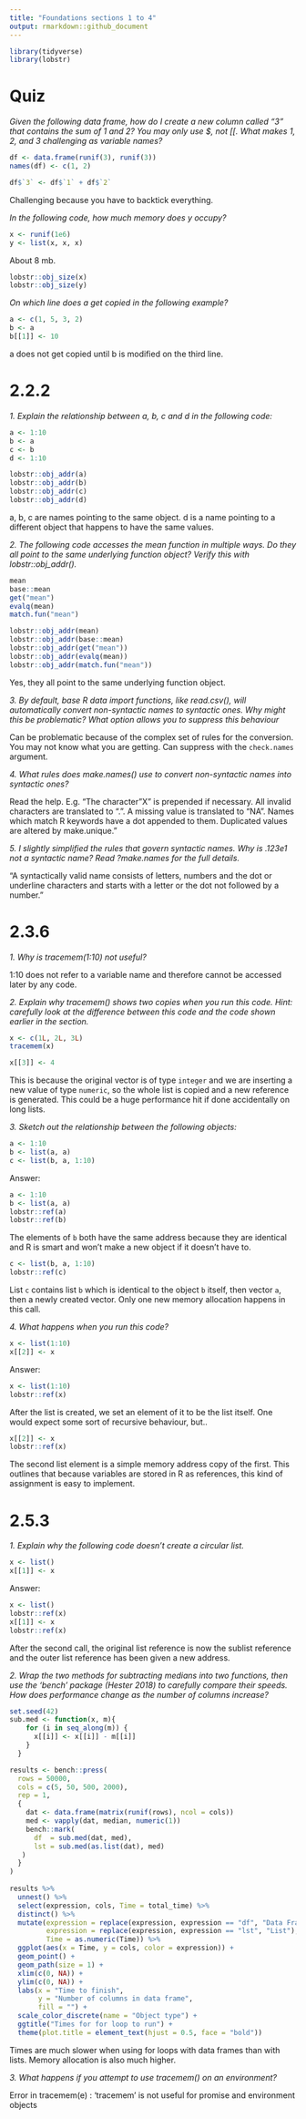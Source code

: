 ```yaml
---
title: "Foundations sections 1 to 4"
output: rmarkdown::github_document
---
```


```r
library(tidyverse)
library(lobstr)
```

# Quiz

*Given the following data frame, how do I create a new column called “3” that contains the sum of 1 and 2? You may only use $, not [[. What makes 1, 2, and 3 challenging as variable names?*

```r
df <- data.frame(runif(3), runif(3))
names(df) <- c(1, 2)
```

```r
df$`3` <- df$`1` + df$`2`
```

Challenging because you have to backtick everything.

*In the following code, how much memory does y occupy?*

```r
x <- runif(1e6)
y <- list(x, x, x)
```

About 8 mb.

```r
lobstr::obj_size(x)
lobstr::obj_size(y)
```

*On which line does a get copied in the following example?*

```r
a <- c(1, 5, 3, 2)
b <- a
b[[1]] <- 10
```

a does not get copied until b is modified on the third line.

# 2.2.2

*1. Explain the relationship between a, b, c and d in the following code:*

```r
a <- 1:10
b <- a
c <- b
d <- 1:10

lobstr::obj_addr(a)
lobstr::obj_addr(b)
lobstr::obj_addr(c)
lobstr::obj_addr(d)
```

a, b, c are names pointing to the same object. d is a name pointing to a different object that happens to have the same values. 

*2. The following code accesses the mean function in multiple ways. Do they all point to the same underlying function object? Verify this with lobstr::obj_addr().*

```r
mean
base::mean
get("mean")
evalq(mean)
match.fun("mean")
```

```r
lobstr::obj_addr(mean)
lobstr::obj_addr(base::mean)
lobstr::obj_addr(get("mean"))
lobstr::obj_addr(evalq(mean))
lobstr::obj_addr(match.fun("mean"))
```

Yes, they all point to the same underlying function object.

*3. By default, base R data import functions, like read.csv(), will automatically convert non-syntactic names to syntactic ones. Why might this be problematic? What option allows you to suppress this behaviour*

Can be problematic because of the complex set of rules for the conversion. You may not know what you are getting. Can suppress with the `check.names` argument.

*4. What rules does make.names() use to convert non-syntactic names into syntactic ones?*

Read the help. E.g. "The character "X" is prepended if necessary. All invalid characters are translated to ".". A missing value is translated to "NA". Names which match R keywords have a dot appended to them. Duplicated values are altered by make.unique."

*5. I slightly simplified the rules that govern syntactic names. Why is .123e1 not a syntactic name? Read ?make.names for the full details.*

"A syntactically valid name consists of letters, numbers and the dot or underline characters and starts with a letter or the dot not followed by a number."

# 2.3.6

*1. Why is tracemem(1:10) not useful?*

1:10 does not refer to a variable name and therefore cannot be accessed later by any code.

*2. Explain why tracemem() shows two copies when you run this code. Hint: carefully look at the difference between this code and the code shown earlier in the section.*

```r
x <- c(1L, 2L, 3L)
tracemem(x)
```

```r
x[[3]] <- 4
```

This is because the original vector is of type `integer` and we are inserting a new value of type `numeric`, so the whole
list is copied and a new reference is generated. This could be a huge performance hit if done accidentally on long lists.

*3. Sketch out the relationship between the following objects:*

```r
a <- 1:10
b <- list(a, a)
c <- list(b, a, 1:10)
```

Answer:

```r
a <- 1:10
b <- list(a, a)
lobstr::ref(a)
lobstr::ref(b)
```
The elements of `b` both have the same address because they are identical and R is smart and won't make a new object if it doesn't have to.

```r
c <- list(b, a, 1:10)
lobstr::ref(c)
```
List `c` contains list `b` which is identical to the object `b` itself, then vector `a`, then a newly created vector. Only one new memory allocation happens in this call.

*4. What happens when you run this code?*

```r
x <- list(1:10)
x[[2]] <- x
```

Answer:
```r
x <- list(1:10)
lobstr::ref(x)
```
After the list is created, we set an element of it to be the list itself. One would expect some sort of recursive behaviour, but..
```r
x[[2]] <- x
lobstr::ref(x)
```
The second list element is a simple memory address copy of the first. This outlines that because variables are stored in R as references, this kind of assignment is easy to implement.

# 2.5.3

*1. Explain why the following code doesn’t create a circular list.*

```r
x <- list()
x[[1]] <- x
```

Answer:
```r
x <- list()
lobstr::ref(x)
x[[1]] <- x
lobstr::ref(x)
```
After the second call, the original list reference is now the sublist reference and the outer list reference has been given a new address.

*2. Wrap the two methods for subtracting medians into two functions, then use the ‘bench’ package (Hester 2018) to carefully compare their speeds. How does performance change as the number of columns increase?*

```r
set.seed(42)
sub.med <- function(x, m){
    for (i in seq_along(m)) {
      x[[i]] <- x[[i]] - m[[i]]
    }
  }

results <- bench::press(
  rows = 50000,
  cols = c(5, 50, 500, 2000),
  rep = 1,
  {
    dat <- data.frame(matrix(runif(rows), ncol = cols))
    med <- vapply(dat, median, numeric(1))
    bench::mark(
      df  = sub.med(dat, med),
      lst = sub.med(as.list(dat), med)
   )
  }
)
  
results %>%
  unnest() %>%
  select(expression, cols, Time = total_time) %>%
  distinct() %>%
  mutate(expression = replace(expression, expression == "df", "Data Frame"),
         expression = replace(expression, expression == "lst", "List"),
         Time = as.numeric(Time)) %>%
  ggplot(aes(x = Time, y = cols, color = expression)) +
  geom_point() +
  geom_path(size = 1) +
  xlim(c(0, NA)) +
  ylim(c(0, NA)) +
  labs(x = "Time to finish",
       y = "Number of columns in data frame",
       fill = "") +
  scale_color_discrete(name = "Object type") +
  ggtitle("Times for for loop to run") +
  theme(plot.title = element_text(hjust = 0.5, face = "bold"))
```

Times are much slower when using for loops with data frames than with lists. Memory allocation is also much higher.

*3. What happens if you attempt to use tracemem() on an environment?*

Error in tracemem(e) : 
  'tracemem' is not useful for promise and environment objects

